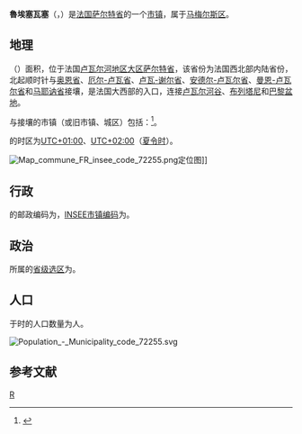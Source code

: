 {{noteTA|G1=法国地名}}
{{Infobox French commune}}
'''魯埃塞瓦塞'''（{{lang-fr|Rouessé-Vassé}}，{{IPA-fr|ʁwɛse vase}}）是[[法国|法国]][[萨尔特省|萨尔特省]]的一个[[市镇_(法国)|市镇]]，属于[[马梅尔斯区|马梅尔斯区]]。

== 地理 ==
{{PAGENAMEBASE}}（{{wikidata|property|linked|P625}}）面积{{wikidata|properties|P2046}}，位于法国[[卢瓦尔河地区大区|卢瓦尔河地区大区]][[萨尔特省|萨尔特省]]，该省份为法国西北部内陆省份，北起顺时针与[[奥恩省|奥恩省]]、[[厄尔-卢瓦省|厄尔-卢瓦省]]、[[卢瓦-谢尔省|卢瓦-谢尔省]]、[[安德尔-卢瓦尔省|安德尔-卢瓦尔省]]、[[曼恩-卢瓦尔省|曼恩-卢瓦尔省]]和[[马耶讷省|马耶讷省]]接壤，是法国大西部的入口，连接[[卢瓦尔河谷_(传统地区)|卢瓦尔河谷]]、[[布列塔尼半岛|布列塔尼]]和[[巴黎盆地|巴黎盆地]]。

与{{PAGENAMEBASE}}接壤的市镇（或旧市镇、城区）包括：{{Wikidata|properties|linked|P47}}<ref name="geo">{{Cite web|url=https://www.geoportail.gouv.fr/carte|title=Carte|accessdate=2020-03-22|author=Géoportail|language=fr|publisher=Géoportail|archive-date=2017-01-29|archive-url=https://web.archive.org/web/20170129154129/https://www.geoportail.gouv.fr/carte/|dead-url=no}}</ref>。

{{PAGENAMEBASE}}的时区为[[UTC+01:00|UTC+01:00]]、[[UTC+02:00|UTC+02:00]]（[[夏时制|夏令时]]）。

[[File:Map_commune_FR_insee_code_72255.png|thumb]]定位图]]{{Clear|left}}
== 行政 ==
{{PAGENAMEBASE}}的邮政编码为{{wikidata|properties|P281}}，[[法国国家统计与经济研究所|INSEE市镇编码]]为{{wikidata|properties|P374}}。

== 政治 ==
{{PAGENAMEBASE}}所属的[[縣_(法國)|省级选区]]为{{WikidataLink|{{wikidata|properties|raw|best||P7938}}}}。

== 人口 ==
{{PAGENAMEBASE}}于{{wikidata|qualifier|P1082|P585}}时的人口数量为{{wikidata|property|raw|P1082}}人。

[[File:Population_-_Municipality_code_72255.svg|thumb]]{{Clear|left}}
== 参考文献 ==
{{Reflist}}

{{萨尔特省市镇}}
[[Category:萨尔特省市镇|R]]